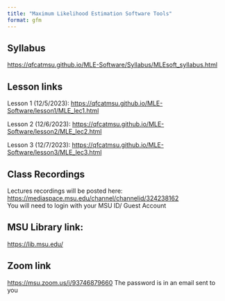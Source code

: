 ```yaml
---
title: "Maximum Likelihood Estimation Software Tools"
format: gfm
---
```


## Syllabus

<https://qfcatmsu.github.io/MLE-Software/Syllabus/MLEsoft_syllabus.html>

## Lesson links

Lesson 1 (12/5/2023): <https://qfcatmsu.github.io/MLE-Software/lesson1/MLE_lec1.html>\

Lesson 2 (12/6/2023): <https://qfcatmsu.github.io/MLE-Software/lesson2/MLE_lec2.html>\

Lesson 3 (12/7/2023): <https://qfcatmsu.github.io/MLE-Software/lesson3/MLE_lec3.html>\

## Class Recordings

Lectures recordings will be posted here: <https://mediaspace.msu.edu/channel/channelid/324238162>\
You will need to login with your MSU ID/ Guest Account

## MSU Library link:
<https://lib.msu.edu/>\

## Zoom link
<https://msu.zoom.us/j/93746879660>
The password is in an email sent to you